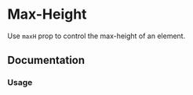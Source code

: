 

# Max-Height

Use `maxH` prop to control the max-height of an element.

<Scale hidePreview values="maxH" />

## Documentation

### Usage

<Demo component={Usage} />
